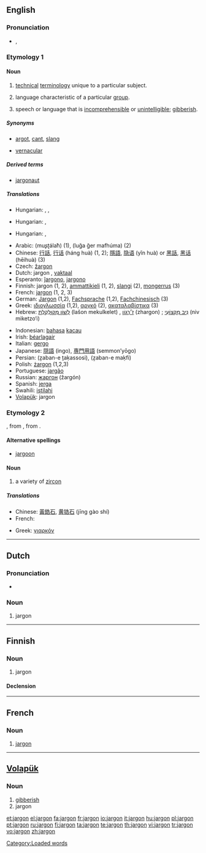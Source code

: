 {{wikipedia}}
{{also|Jargon}}
==English==

===Pronunciation===
* {{IPA|/dʒɑː(ɹ).ɡən/}}, {{SAMPA|/dZA:(r)g@n/}}
*: {{rhymes|ɑː(r)ɡən}}

===Etymology 1===
{{etyl|fro}} {{term|jargon||[[gibberish]]|lang=fro}}

====Noun====
{{en-noun|s|-}}

# {{uncountable}} [[technical]] [[terminology]] unique to a particular subject.
# {{countable}} language characteristic of a particular [[group]].
# {{uncountable}} speech or language that is [[incomprehensible]] or [[unintelligible]]; [[gibberish]].

=====Synonyms=====
* {{sense|language characteristic of a group}} [[argot]], [[cant]], [[slang]]
* [[vernacular]]

=====Derived terms=====
* [[jargonaut]]

=====Translations=====
{{trans-top|technical terminology unique to a particular subject}}
* Hungarian: {{t|hu|szaknyelv}}, {{t|hu|szakzsargon}}, {{t|hu|szakmai nyelv}}
{{trans-mid}}
{{trans-bottom}}

{{trans-top|language characteristic of a particular group}}
* Hungarian: {{t-|hu|zsargon}}, {{t+|hu|tolvajnyelv}}
{{trans-mid}}
{{trans-bottom}}

{{trans-top|incomprehensible speech}}
* Hungarian: {{t|hu|halandzsa}}, {{t|hu|blabla}}
{{trans-mid}}
{{trans-bottom}}

{{checktrans-top}}
* Arabic: {{Arab|[[مصطلح]]}} (muʂʈálaħ) {{m}} (1), {{Arab|[[لغة غير مفهومة]]}} (luğa ğer mafhúma) {{f}} (2)
* Chinese: [[行話]], [[行话]] (háng huà) (1, 2); [[隱語]], [[隐语]] (yǐn huà) or [[黑話]], [[黑话]] (hēihuà) (3)
* Czech: [[žargon]] {{m}}
* Dutch: jargon {{n}}, [[vaktaal]] {{f}}
* Esperanto: [[ĵargono]], [[jargono]]
* Finnish: jargon (1, 2), [[ammattikieli]] (1, 2), [[slangi]] (2), [[mongerrus]] (3)
* French: [[jargon#French|jargon]] {{m}} (1, 2, 3)
* German: [[Jargon#German|Jargon]] {{m}} (1,2), [[Fachsprache]] {{f}} (1,2), [[Fachchinesisch]] (3)
* Greek: [[ιδιογλωσσία]] {{f}} (1,2), [[αργκό]] {{f}} (2), [[ακαταλαβίστικα]] {{n|p}} (3)
* Hebrew: [[לשון מקולקלת|לְשׁוֹן מְקוּלְקֶלֶת]] (lašon mekulkelet) {{f}}, [[ז׳רגון|ז׳רְגוֹן]] (zhargon) {{m}}; [[ניב מקצועי|נִיב מִקְצוֹעִי]] (niv miketzo‘i) {{m}}
{{trans-mid}}
* Indonesian: [[bahasa]] [[kacau]]
* Irish: [[béarlagair]] {{m}}
* Italian: [[gergo]] {{m}}
* Japanese: [[隠語]] (ingo), [[専門用語]] (semmon’yōgo)
* Persian: {{fa-Arab|[[زبان تخصصی]]}} (ẕaban-e ṯaḳassosi), {{fa-Arab|[[زبان مخفی]]}} (ẕaban-e maḳfi)
* Polish: [[żargon]] {{m}} (1,2,3)
* Portuguese: [[jargão]] {{m}}
* Russian: [[жаргон]] (žargón) {{m}}
* Spanish: [[jerga]] {{f}}
* Swahili: [[istilahi]]
* [[Volapük]]: jargon
{{trans-bottom}}

===Etymology 2===
{{etyl|fr}}, from {{etyl|it}} {{term|giargone|lang=it}}, from {{etyl|fa}} {{term|زر گون|sc=fa-Arab|tr=zar gun||gold-colored|lang=fr}}.

====Alternative spellings====
* [[jargoon]]

====Noun====
{{en-noun}}

# a variety of [[zircon]]

=====Translations=====
{{trans-top|variety of zircon}}
* Chinese: [[黃鋯石]], [[黄锆石]] (jīng gào shí)
* French: {{t+|fr|zircon|m}}
{{trans-mid}}
* Greek: [[γιαρκόν]] {{n}}
{{trans-bottom}}

----

==Dutch==

===Pronunciation===
* {{IPA|/'jargon/|lang=nl}}

===Noun===
{{infl|nl|noun|g=n}}

# jargon

----

==Finnish==
{{Finnish index|j|a}}

===Noun===
{{fi-noun|jargon|type=kalsium}}

# jargon

====Declension====
{{fi-decl-tuoli|jargon|||a}}

----

==French==

===Noun===
{{fr-noun|m}}

# [[#English|jargon]]

----

==[[Volapük]]==

===Noun===
{{infl|vo|noun}}

# [[gibberish]]
# jargon

[[Category:Loaded words]]

[[et:jargon]]
[[el:jargon]]
[[fa:jargon]]
[[fr:jargon]]
[[io:jargon]]
[[it:jargon]]
[[hu:jargon]]
[[pl:jargon]]
[[pt:jargon]]
[[ru:jargon]]
[[fi:jargon]]
[[ta:jargon]]
[[te:jargon]]
[[th:jargon]]
[[vi:jargon]]
[[tr:jargon]]
[[vo:jargon]]
[[zh:jargon]]